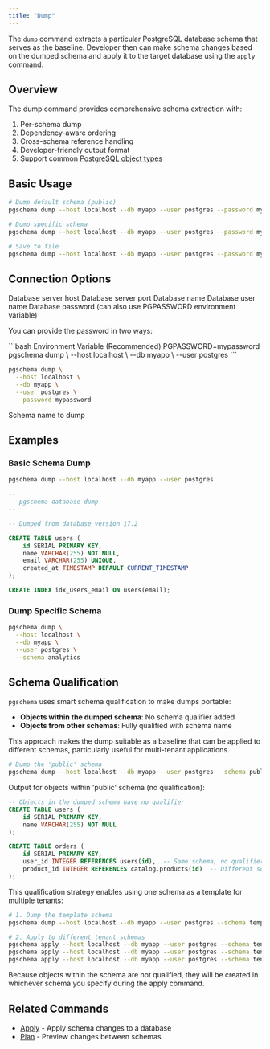 ```yaml
---
title: "Dump"
---
```


The `dump` command extracts a particular PostgreSQL database schema that serves as the baseline.
Developer then can make schema changes based on the dumped schema and apply it to the target database using the `apply` command.

## Overview

The dump command provides comprehensive schema extraction with:
1. Per-schema dump
1. Dependency-aware ordering
1. Cross-schema reference handling
1. Developer-friendly output format
1. Support common [PostgreSQL object types](/syntax/overview)

## Basic Usage

```bash
# Dump default schema (public)
pgschema dump --host localhost --db myapp --user postgres --password mypassword

# Dump specific schema
pgschema dump --host localhost --db myapp --user postgres --password mypassword --schema myschema

# Save to file
pgschema dump --host localhost --db myapp --user postgres --password mypassword > schema.sql
```

## Connection Options

<ParamField path="--host" type="string" default="localhost">
  Database server host
</ParamField>

<ParamField path="--port" type="integer" default="5432">
  Database server port
</ParamField>

<ParamField path="--db" type="string" required>
  Database name
</ParamField>

<ParamField path="--user" type="string" required>
  Database user name
</ParamField>

<ParamField path="--password" type="string">
  Database password (can also use PGPASSWORD environment variable)

  You can provide the password in two ways:

  <CodeGroup>
  ```bash Environment Variable (Recommended)
  PGPASSWORD=mypassword pgschema dump \
    --host localhost \
    --db myapp \
    --user postgres
  ```

  ```bash Command Line Flag
  pgschema dump \
    --host localhost \
    --db myapp \
    --user postgres \
    --password mypassword
  ```
  </CodeGroup>
</ParamField>

<ParamField path="--schema" type="string" default="public">
  Schema name to dump
</ParamField>

## Examples

### Basic Schema Dump

```bash
pgschema dump --host localhost --db myapp --user postgres
```

```sql
--
-- pgschema database dump
--

-- Dumped from database version 17.2

CREATE TABLE users (
    id SERIAL PRIMARY KEY,
    name VARCHAR(255) NOT NULL,
    email VARCHAR(255) UNIQUE,
    created_at TIMESTAMP DEFAULT CURRENT_TIMESTAMP
);

CREATE INDEX idx_users_email ON users(email);
```

### Dump Specific Schema

```bash
pgschema dump \
  --host localhost \
  --db myapp \
  --user postgres \
  --schema analytics
```

## Schema Qualification

`pgschema` uses smart schema qualification to make dumps portable:

- **Objects within the dumped schema**: No schema qualifier added
- **Objects from other schemas**: Fully qualified with schema name

This approach makes the dump suitable as a baseline that can be applied to different schemas, particularly useful for multi-tenant applications.

```bash
# Dump the 'public' schema
pgschema dump --host localhost --db myapp --user postgres --schema public
```

Output for objects within 'public' schema (no qualification):
```sql
-- Objects in the dumped schema have no qualifier
CREATE TABLE users (
    id SERIAL PRIMARY KEY,
    name VARCHAR(255) NOT NULL
);

CREATE TABLE orders (
    id SERIAL PRIMARY KEY,
    user_id INTEGER REFERENCES users(id),  -- Same schema, no qualifier
    product_id INTEGER REFERENCES catalog.products(id)  -- Different schema, qualified
);
```

This qualification strategy enables using one schema as a template for multiple tenants:

```bash
# 1. Dump the template schema
pgschema dump --host localhost --db myapp --user postgres --schema template > template.sql

# 2. Apply to different tenant schemas
pgschema apply --host localhost --db myapp --user postgres --schema tenant1 --file template.sql
pgschema apply --host localhost --db myapp --user postgres --schema tenant2 --file template.sql
pgschema apply --host localhost --db myapp --user postgres --schema tenant3 --file template.sql
```

Because objects within the schema are not qualified, they will be created in whichever schema you specify during the apply command.

## Related Commands

- [Apply](/cli/apply) - Apply schema changes to a database
- [Plan](/cli/plan) - Preview changes between schemas